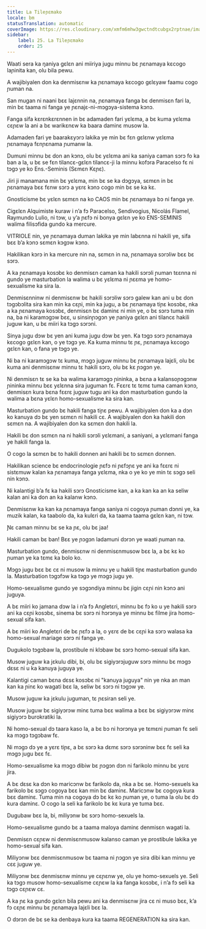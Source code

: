 ```yaml
---
title: La Tileɲɛmako
locale: bm
statusTranslation: automatic
coverImage: https://res.cloudinary.com/xmfm6mhw3gwctndtcubgx2rptnae/image/upload/v1740337243/small_cover_educacion_fundamental_a051170f1c.webp
sidebar:
    label: 25. La Tileɲɛmako
    order: 25
---
```

Waati sera ka ŋaniya gɛlɛn ani miiriya jugu minnu bɛ ɲɛnamaya kɛcogo laɲinita kan, olu bila pewu.

A wajibiyalen don ka denmisɛnw ka ɲɛnamaya kɛcogo gɛlɛyaw faamu cogo ɲuman na.

San mugan ni naani bɛɛ lajɛnnin na, ɲɛnamaya fanga bɛ denmisɛn fari la, min bɛ taama ni fanga ye ɲɛnajɛ-ni-mɔgɔya-sistema kɔnɔ.

Fanga sifa kɛrɛnkɛrɛnnen in bɛ adamaden fari yɛlɛma, a bɛ kuma yɛlɛma cɛɲɛw la ani a bɛ warikɛnɛw ka baara daminɛ musow la.

Adamaden fari ye baarakɛyɔrɔ lakika ye min bɛ fɛn gɛlɛnw yɛlɛma ɲɛnamaya fɛnɲɛnama ɲumanw la.

Dumuni minnu bɛ don an kɔnɔ, olu bɛ yɛlɛma ani ka saniya caman sɔrɔ fo ka ban a la, u bɛ se fɛn tilancɛ-gɛlɛn tilancɛ-ji la minnu kofɔra Paracelso fɛ ni tɔgɔ ye ko Ens.-Seminis (Sɛmɛn Kɛɲɛ).

Jiri ji manamana min bɛ yɛlɛma, min bɛ se ka dɔgɔya, sɛmɛn in bɛ ɲɛnamaya bɛɛ fɛnw sɔrɔ a yɛrɛ kɔnɔ cogo min bɛ se ka kɛ.

Gnosticisme bɛ yɛlɛn sɛmɛn na ko CAOS min bɛ ɲɛnamaya bɔ ni fanga ye.

Cigɛlɛn Alquimiste kuraw i n’a fɔ Paracelso, Sendivogius, Nicolás Flamel, Raymundo Lulio, ni tɔw, u y’a ɲɛfɔ ni bonya gɛlɛn ye ko ENS-SEMINIS walima filisɔfida gundo ka mercure.

VITRIOLE nin, ye ɲɛnamaya duman lakika ye min labɛnna ni hakili ye, sifa bɛɛ b’a kɔnɔ sɛmɛn kɔgɔw kɔnɔ.

Hakilikan kɔrɔ in ka mercure nin na, sɛmɛn in na, ɲɛnamaya sɔrɔliw bɛɛ bɛ sɔrɔ.

A ka ɲɛnamaya kosɔbɛ ko denmisɛn caman ka hakili sɔrɔli ɲuman tɛɛnna ni gundo ye masturbation la walima u bɛ yɛlɛma ni ɲɛɛma ye homo-sexualisme ka sira la.

Denmisɛnninw ni denmisɛnw bɛ hakili sɔrɔliw sɔrɔ galew kan ani u bɛ don tɔgɔbɔlita sira kan min ka cɛɲi, min ka jugu, a bɛ ɲɛnamaya tiɲɛ kosɔbɛ, nka a ka ɲɛnamaya kosɔbɛ, denmisɛn bɛ daminɛ ni min ye, o bɛ sɔrɔ tuma min na, ba ni karamɔgɔw bɛɛ, u sinsinɲɔgɔn ye ɲaniya gɛlɛn ani tilancɛ hakili juguw kan, u bɛ miiri ka tɔgɔ sɔrɔni.

Sinya jugu dɔw bɛ yen ani kuma jugu dɔw bɛ yen. Ka tɔgɔ sɔrɔ ɲɛnamaya kɛcogo gɛlɛn kan, o ye tɔgɔ ye. Ka kuma minnu tɛ ɲɛ, ɲɛnamaya kɛcogo gɛlɛn kan, o fana ye tɔgɔ ye.

Ni ba ni karamɔgɔw tɛ kuma, mɔgɔ juguw minnu bɛ ɲɛnamaya lajɛli, olu bɛ kuma ani denmisɛnw minnu tɛ hakili sɔrɔ, olu bɛ kɛ ɲɔgɔn ye.

Ni denmisɛn tɛ se ka ba walima karamɔgɔ ɲininka, a bɛna a kalansoɲɔgɔnw ɲininka minnu bɛɛ yɛlɛnna sira juguman fɛ. Fɛɛrɛ tɛ tɛmɛ tuma caman kɔnɔ, denmisɛn kura bɛna fɛɛrɛ juguw tugu ani ka don masturbation gundo la walima a bɛna yɛlɛn homo-sexualisme ka sira kan.

Masturbation gundo bɛ hakili fanga tiɲɛ pewu. A wajibiyalen don ka a dɔn ko kanuya dɔ bɛ yen sɛmɛn ni hakili cɛ. A wajibiyalen don ka hakili don sɛmɛn na. A wajibiyalen don ka sɛmɛn don hakili la.

Hakili bɛ don sɛmɛn na ni hakili sɔrɔli yɛlɛmani, a saniyani, a yɛlɛmani fanga ye hakili fanga la.

O cogo la sɛmɛn bɛ to hakili donnen ani hakili bɛ to sɛmɛn donnen.

Hakilikan science bɛ endocrinologie ɲɛfɔ ni ɲɛfɔɲɛ ye ani ka fɛɛrɛ ni sistɛmuw kalan ka ɲɛnamaya fanga yɛlɛma, nka o ye ko ye min tɛ sɔgɔ seli nin kɔnɔ.

Ni kalantigi b’a fɛ ka hakili sɔrɔ Gnosticisme kan, a ka kan ka an ka seliw kalan ani ka don an ka kalanw kɔnɔ.

Denmisɛnw ka kan ka ɲɛnamaya fanga saniya ni cogoya ɲuman dɔnni ye, ka muzik kalan, ka taabolo da, ka kulɛri da, ka taama taama gɛlɛn kan, ni tɔw.

Ɲɛ caman minnu bɛ se ka ɲɛ, olu bɛ jaa!

Hakili caman bɛ ban! Bɛɛ ye ɲɔgɔn ladamuni dɔrɔn ye waati ɲuman na.

Masturbation gundo, denmisɛnw ni denmisɛnmusow bɛɛ la, a bɛ kɛ ko ɲuman ye ka tɛmɛ ka bolo ko.

Mɔgɔ jugu bɛɛ bɛ cɛ ni musow la minnu ye u hakili tiɲɛ masturbation gundo la. Masturbation tɔgɔfɔw ka tɔgɔ ye mɔgɔ jugu ye.

Homo-sexualisme gundo ye sɔgɔndiya minnu bɛ jigin cɛɲi nin kɔnɔ ani juguya.

A bɛ miiri ko jamana dɔw la i n’a fɔ Angletɛri, minnu bɛ fɔ ko u ye hakili sɔrɔ ani ka cɛɲi kosɔbɛ, sinema bɛ sɔrɔ ni hɔrɔnya ye minnu bɛ filme jira homo-sexual sifa kan.

A bɛ miiri ko Angletɛri de bɛ ɲɛfɔ a la, o yɛrɛ de bɛ cɛɲi ka sɔrɔ walasa ka homo-sexual mariage sɔrɔ ni fanga ye.

Dugukolo tɔgɔbaw la, prostibule ni klɔbaw bɛ sɔrɔ homo-sexual sifa kan.

Musow juguw ka jɛkulu dibi, bi, olu bɛ sigiyɔrɔjuguw sɔrɔ minnu bɛ mɔgɔ dɛsɛ ni u ka kanuya juguya ye.

Kalantigi caman bɛna dɛsɛ kosɔbɛ ni "kanuya juguya" nin ye nka an man kan ka ɲinɛ ko wagati bɛɛ la, seliw bɛ sɔrɔ ni tɔgɔw ye.

Musow juguw ka jɛkulu juguman, tɛ ɲɛsiran seli ye.

Musow juguw bɛ sigiyɔrɔw minɛ tuma bɛɛ walima a bɛɛ bɛ sigiyɔrɔw minɛ sigiyɔrɔ burokratiki la.

Ni homo-sexual dɔ taara kaso la, a bɛ bɔ ni hɔrɔnya ye tɛmɛni ɲuman fɛ seli ka mɔgɔ tɔgɔbaw fɛ.

Ni mɔgɔ dɔ ye a yɛrɛ tiɲɛ, a bɛ sɔrɔ ka dɛmɛ sɔrɔ sɔrɔninw bɛɛ fɛ seli ka mɔgɔ jugu bɛɛ fɛ.

Homo-sexualisme ka mɔgɔ dibiw bɛ ɲɔgɔn dɔn ni farikolo minnu bɛ yɛrɛ jira.

A bɛ dɛsɛ ka dɔn ko maricɔnw bɛ farikolo da, nka a bɛ se. Homo-sexuels ka farikolo bɛ sɔgɔ cogoya bɛɛ kan min bɛ daminɛ. Maricɔnw bɛ cogoya kura bɛɛ daminɛ. Tuma min na cogoya dɔ bɛ kɛ ko ɲuman ye, o tuma la olu bɛ dɔ kura daminɛ. O cogo la seli ka farikolo bɛ kɛ kura ye tuma bɛɛ.

Dugubaw bɛɛ la, bi, miliyɔnw bɛ sɔrɔ homo-sexuels la.

Homo-sexualisme gundo bɛ a taama maloya daminɛ denmisɛn wagati la.

Denmisɛn cɛɲɛw ni denmisɛnmusow kalanso caman ye prostibule lakika ye homo-sexual sifa kan.

Miliyɔnw bɛɛ denmisɛnmusow bɛ taama ni ɲɔgɔn ye sira dibi kan minnu ye cɛɛ juguw ye.

Miliyɔnw bɛɛ denmisɛnw minnu ye cɛɲɛnw ye, olu ye homo-sexuels ye. Seli ka tɔgɔ musow homo-sexualisme cɛɲɛw la ka fanga kosɔbɛ, i n’a fɔ seli ka tɔgɔ cɛɲɛw cɛ.

A ka ɲɛ ka gundo gɛlɛn bila pewu ani ka denmisɛnw jira cɛ ni muso bɛɛ, k’a fɔ cɛɲɛ minnu bɛ ɲɛnamaya lajɛli bɛɛ la.

O dɔrɔn de bɛ se ka denbaya kura ka taama REGENERATION ka sira kan.

